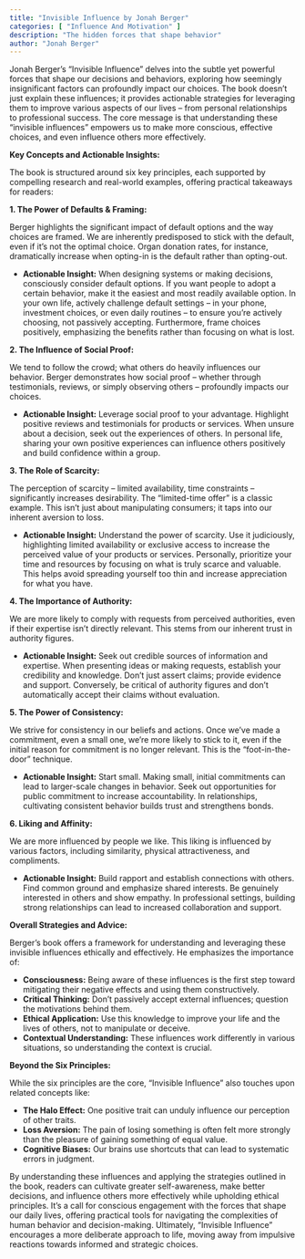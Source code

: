 ```yaml
---
title: "Invisible Influence by Jonah Berger"
categories: [ "Influence And Motivation" ]
description: "The hidden forces that shape behavior"
author: "Jonah Berger"
---
```

Jonah Berger's "Invisible Influence" delves into the subtle yet powerful forces that shape our decisions and behaviors, exploring how seemingly insignificant factors can profoundly impact our choices.  The book doesn't just explain these influences; it provides actionable strategies for leveraging them to improve various aspects of our lives – from personal relationships to professional success.  The core message is that understanding these "invisible influences" empowers us to make more conscious, effective choices, and even influence others more effectively.

**Key Concepts and Actionable Insights:**

The book is structured around six key principles, each supported by compelling research and real-world examples, offering practical takeaways for readers:

**1. The Power of Defaults & Framing:**

Berger highlights the significant impact of default options and the way choices are framed. We are inherently predisposed to stick with the default, even if it's not the optimal choice.  Organ donation rates, for instance, dramatically increase when opting-in is the default rather than opting-out.

* **Actionable Insight:**  When designing systems or making decisions, consciously consider default options.  If you want people to adopt a certain behavior, make it the easiest and most readily available option.  In your own life, actively challenge default settings – in your phone, investment choices, or even daily routines – to ensure you're actively choosing, not passively accepting.  Furthermore, frame choices positively, emphasizing the benefits rather than focusing on what is lost.

**2. The Influence of Social Proof:**

We tend to follow the crowd; what others do heavily influences our behavior.  Berger demonstrates how social proof – whether through testimonials, reviews, or simply observing others – profoundly impacts our choices.

* **Actionable Insight:**  Leverage social proof to your advantage.  Highlight positive reviews and testimonials for products or services.  When unsure about a decision, seek out the experiences of others.  In personal life, sharing your own positive experiences can influence others positively and build confidence within a group.

**3. The Role of Scarcity:**

The perception of scarcity – limited availability, time constraints – significantly increases desirability.  The "limited-time offer" is a classic example.  This isn't just about manipulating consumers; it taps into our inherent aversion to loss.

* **Actionable Insight:**  Understand the power of scarcity.  Use it judiciously, highlighting limited availability or exclusive access to increase the perceived value of your products or services. Personally,  prioritize your time and resources by focusing on what is truly scarce and valuable.  This helps avoid spreading yourself too thin and increase appreciation for what you have.

**4. The Importance of Authority:**

We are more likely to comply with requests from perceived authorities, even if their expertise isn't directly relevant. This stems from our inherent trust in authority figures.

* **Actionable Insight:**  Seek out credible sources of information and expertise.  When presenting ideas or making requests, establish your credibility and knowledge.  Don't just assert claims; provide evidence and support. Conversely, be critical of authority figures and don't automatically accept their claims without evaluation.


**5. The Power of Consistency:**

We strive for consistency in our beliefs and actions.  Once we've made a commitment, even a small one, we're more likely to stick to it, even if the initial reason for commitment is no longer relevant. This is the "foot-in-the-door" technique.

* **Actionable Insight:**  Start small.  Making small, initial commitments can lead to larger-scale changes in behavior.  Seek out opportunities for public commitment to increase accountability.  In relationships, cultivating consistent behavior builds trust and strengthens bonds.


**6. Liking and Affinity:**

We are more influenced by people we like.  This liking is influenced by various factors, including similarity, physical attractiveness, and compliments.

* **Actionable Insight:**  Build rapport and establish connections with others.  Find common ground and emphasize shared interests.  Be genuinely interested in others and show empathy.  In professional settings, building strong relationships can lead to increased collaboration and support.


**Overall Strategies and Advice:**

Berger's book offers a framework for understanding and leveraging these invisible influences ethically and effectively.  He emphasizes the importance of:

* **Consciousness:** Being aware of these influences is the first step toward mitigating their negative effects and using them constructively.
* **Critical Thinking:** Don't passively accept external influences; question the motivations behind them.
* **Ethical Application:**  Use this knowledge to improve your life and the lives of others, not to manipulate or deceive.
* **Contextual Understanding:** These influences work differently in various situations, so understanding the context is crucial.


**Beyond the Six Principles:**

While the six principles are the core, "Invisible Influence" also touches upon related concepts like:

* **The Halo Effect:**  One positive trait can unduly influence our perception of other traits.
* **Loss Aversion:** The pain of losing something is often felt more strongly than the pleasure of gaining something of equal value.
* **Cognitive Biases:** Our brains use shortcuts that can lead to systematic errors in judgment.

By understanding these influences and applying the strategies outlined in the book, readers can cultivate greater self-awareness, make better decisions, and influence others more effectively while upholding ethical principles.  It's a call for conscious engagement with the forces that shape our daily lives, offering practical tools for navigating the complexities of human behavior and decision-making.  Ultimately, "Invisible Influence" encourages a more deliberate approach to life, moving away from impulsive reactions towards informed and strategic choices.


